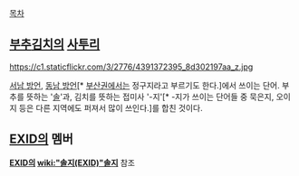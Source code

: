 [[목차]]
== [[부추]][[김치]]의 [[사투리]] ==
https://c1.staticflickr.com/3/2776/4391372395_8d302197aa_z.jpg

[[서남 방언]], [[동남 방언]][* [[부산]]권에서는 정구지라고 부르기도 한다.]에서 쓰이는 단어. 부추를 뜻하는 '[[솔]]'과, 김치를 뜻하는 접미사 '-지'[* -지가 쓰이는 단어들 중 묵은지, 오이지 등은 다른 지역에도 퍼져서 많이 쓰인다.]를 합친 것이다.
== [[EXID]]의 멤버 ==

'''[[EXID]]의 [[wiki:"솔지(EXID)"솔지]]''' 참조

